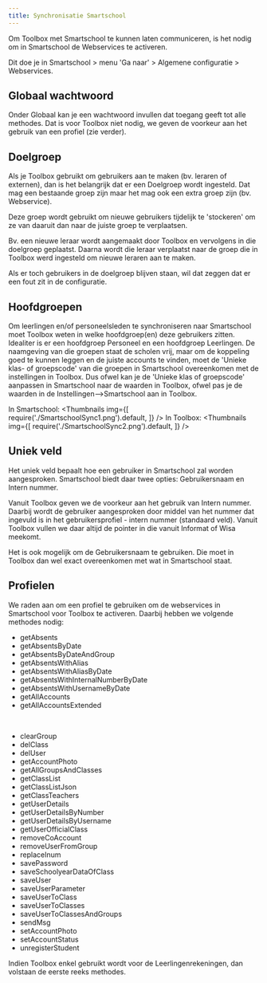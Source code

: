 ```yaml
---
title: Synchronisatie Smartschool
---
```


Om Toolbox met Smartschool te kunnen laten communiceren, is het nodig om in Smartschool de Webservices te activeren.

Dit doe je in Smartschool > menu 'Ga naar' > Algemene configuratie > Webservices.

 

## Globaal wachtwoord
Onder Globaal kan je een wachtwoord invullen dat toegang geeft tot alle methodes. Dat is voor Toolbox niet nodig, we geven de voorkeur aan het gebruik van een profiel (zie verder).
 

## Doelgroep
Als je Toolbox gebruikt om gebruikers aan te maken (bv. leraren of externen), dan is het belangrijk dat er een Doelgroep wordt ingesteld. Dat mag een bestaande groep zijn maar het mag ook een extra groep zijn (bv. Webservice).

Deze groep wordt gebruikt om nieuwe gebruikers tijdelijk te 'stockeren' om ze van daaruit dan naar de juiste groep te verplaatsen.

Bv. een nieuwe leraar wordt aangemaakt door Toolbox en vervolgens in die doelgroep geplaatst. Daarna wordt die leraar verplaatst naar de groep die in Toolbox werd ingesteld om nieuwe leraren aan te maken.

Als er toch gebruikers in de doelgroep blijven staan, wil dat zeggen dat er een fout zit in de configuratie.

## Hoofdgroepen
Om leerlingen en/of personeelsleden te synchroniseren naar Smartschool moet Toolbox weten in welke hoofdgroep(en) deze gebruikers zitten. Idealiter is er een hoofdgroep Personeel en een hoofdgroep Leerlingen.
De naamgeving van die groepen staat de scholen vrij, maar om de koppeling goed te kunnen leggen en de juiste accounts te vinden, moet de 'Unieke klas- of groepscode' van die groepen in Smartschool overeenkomen met de instellingen in Toolbox.
Dus ofwel kan je de 'Unieke klas of groepscode' aanpassen in Smartschool naar de waarden in Toolbox, ofwel pas je de waarden in de Instellingen-->Smartschool aan in Toolbox.

In Smartschool: 
<Thumbnails img={[
    require('./SmartschoolSync1.png').default, 
]} />
In Toolbox:
<Thumbnails img={[
    require('./SmartschoolSync2.png').default, 
]} />

## Uniek veld
Het uniek veld bepaalt hoe een gebruiker in Smartschool zal worden aangesproken. Smartschool biedt daar twee opties: Gebruikersnaam en Intern nummer.

Vanuit Toolbox geven we de voorkeur aan het gebruik van Intern nummer. Daarbij wordt de gebruiker aangesproken door middel van het nummer dat ingevuld is in het gebruikersprofiel - intern nummer (standaard veld). Vanuit Toolbox vullen we daar altijd de pointer in die vanuit Informat of Wisa meekomt.

Het is ook mogelijk om de Gebruikersnaam te gebruiken. Die moet in Toolbox dan wel exact overeenkomen met wat in Smartschool staat.

## Profielen
We raden aan om een profiel te gebruiken om de webservices in Smartschool voor Toolbox te activeren. Daarbij hebben we volgende methodes nodig:

- getAbsents
- getAbsentsByDate
- getAbsentsByDateAndGroup
- getAbsentsWithAlias
- getAbsentsWithAliasByDate
- getAbsentsWithInternalNumberByDate
- getAbsentsWithUsernameByDate
- getAllAccounts
- getAllAccountsExtended

<br />

- clearGroup
- delClass
- delUser
- getAccountPhoto
- getAllGroupsAndClasses
- getClassList
- getClassListJson
- getClassTeachers
- getUserDetails
- getUserDetailsByNumber
- getUserDetailsByUsername
- getUserOfficialClass
- removeCoAccount
- removeUserFromGroup
- replaceInum
- savePassword
- saveSchoolyearDataOfClass
- saveUser
- saveUserParameter
- saveUserToClass
- saveUserToClasses
- saveUserToClassesAndGroups
- sendMsg
- setAccountPhoto
- setAccountStatus
- unregisterStudent

Indien Toolbox enkel gebruikt wordt voor de Leerlingenrekeningen, dan volstaan de eerste reeks methodes.

